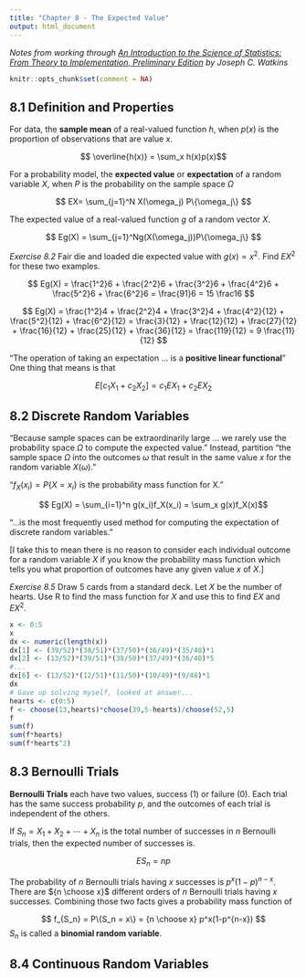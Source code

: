 ---
title: "Chapter 8 - The Expected Value"
output: html_document
---

*Notes from working through [An Introduction to the Science of Statistics: From Theory to Implementation, Preliminary Edition](https://www.math.arizona.edu/~jwatkins/statbook.pdf) by Joseph C. Watkins*

```{r setup, include=FALSE}
knitr::opts_chunk$set(comment = NA)
```

## 8.1 Definition and Properties

For data, the **sample mean** of a real-valued function $h$, when $p(x)$ is the proportion of observations that are value $x$.

$$ \overline{h(x)} = \sum_x h(x)p(x)$$

For a probability model, the **expected value** or **expectation** of a random variable $X$, when $P$ is the probability on the sample space $\Omega$

$$ EX= \sum_{j=1}^N X(\omega_j) P\{\omega_j\} $$

The expected value of a real-valued function $g$ of a random vector $X$.

$$ Eg(X) = \sum_{j=1}^Ng(X(\omega_j))P\{\omega_j\} $$

*Exercise 8.2* Fair die and loaded die expected value with $g(x)=x^2$.  Find $EX^2$ for these two examples.

$$ Eg(X) = \frac{1^2}6 + \frac{2^2}6 + \frac{3^2}6 + 
           \frac{4^2}6 + \frac{5^2}6 + \frac{6^2}6 = 
           \frac{91}6 = 15 \frac16 $$

$$ Eg(X) = \frac{1^2}4 + \frac{2^2}4 + \frac{3^2}4 + 
           \frac{4^2}{12} + \frac{5^2}{12} + \frac{6^2}{12} = 
           \frac{3}{12} + \frac{12}{12} + \frac{27}{12} + 
           \frac{16}{12} + \frac{25}{12} + \frac{36}{12} =            
           \frac{119}{12} = 9 \frac{11}{12} $$

"The operation of taking an expectation ... is a **positive linear functional**"  One thing that means is that

$$ E[c_1X_1 + c_2X_2] = c_1EX_1 + c_2EX_2 $$

## 8.2 Discrete Random Variables

"Because sample spaces can be extraordinarily large ... we rarely use the probability space $\Omega$ to compute the expected value."  Instead, partition "the sample space $\Omega$ into the outcomes $\omega$ that result in the same value $x$ for the random variable $X(\omega)$."

"$f_X(x_i) = P\{X=x_i\}$ is the probability mass function for X."

$$ Eg(X) = \sum_{i=1}^n g(x_i)f_X(x_i) = \sum_x g(x)f_X(x)$$

"...is the most frequently used method for computing the expectation of discrete random variables."

[I take this to mean there is no reason to consider each individual outcome for a random variable $X$ if you know the probability mass function which tells you what proportion of outcomes have any given value $x$ of $X$.]

*Exercise 8.5* Draw 5 cards from a standard deck.  Let $X$ be the number of hearts.  Use R to find the mass function for $X$ and use this to find $EX$ and $EX^2$.

```{r}
x <- 0:5
x
dx <- numeric(length(x))
dx[1] <- (39/52)*(38/51)*(37/50)*(36/49)*(35/48)*1
dx[2] <- (13/52)*(39/51)*(38/50)*(37/49)*(36/48)*5
#...
dx[6] <- (13/52)*(12/51)*(11/50)*(10/49)*(9/48)*1
dx
# Gave up solving myself, looked at answer...
hearts <- c(0:5)
f <- choose(13,hearts)*choose(39,5-hearts)/choose(52,5)
f
sum(f)
sum(f*hearts)
sum(f*hearts^2)
```

## 8.3 Bernoulli Trials

**Bernoulli Trials** each have two values, success (1) or failure (0).  Each trial has the same success probability $p$, and the outcomes of each trial is independent of the others.

If $S_n = X_1 + X_2 + \cdots + X_n$ is the total number of successes in $n$ Bernoulli trials, then the expected number of successes is.

$$ ES_n = np $$

The probability of $n$ Bernoulli trials having $x$ successes is $p^x(1-p)^{n-x}$.  There are ${n \choose x}$ different orders of $n$ Bernoulli trials having $x$ successes.  Combining those two facts gives a probability mass function of

$$ f_{S_n} = P\{S_n = x\} = {n \choose x} p^x(1-p^{n-x}) $$
$S_n$ is called a **binomial random variable**.

## 8.4 Continuous Random Variables



